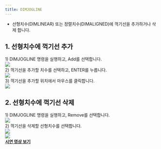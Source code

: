 ```yaml
---
title: DIMJOGLINE
---
```



[image1]: ../../../../../assets/images/commands/dimjogline/image1.png
[image2]: ../../../../../assets/images/commands/dimjogline/image2.png
[image3]: ../../../../../assets/images/commands/dimjogline/image3.png
[image4]: ../../../../../assets/images/commands/dimjogline/image4.png
[image5]: ../../../../../assets/images/commands/dimjogline/image5.png
[image6]: ../../../../../assets/images/commands/dimjogline/image6.png

* 선형치수(DIMLINEAR) 또는 정렬치수(DIMALIGNED)에 꺽기선을 추가하거나 삭제 합니다.

## **1\. 선형치수에 꺽기선 추가**

1\) DIMJOGLINE 명령을 실행하고, Add를 선택합니다.   
![][image1]  
2\) 꺽기선을 추가할 치수를 선택하고, ENTER를 누릅니다.   
![][image2]  
3\) 꺽기선을 추가할 위치에서 마우스를 클릭합니다.  
![][image3]

## **2\. 선형치수에 꺽기선 삭제**

1\) DIMJOGLINE 명령을 실행하고, Remove를 선택합니다.   
![][image4]  
2\) 꺽기선을 삭제할 선형치수를 선택합니다.   
![][image5]  
![][image6]  
[**<Icon name="youtube" class="emoji"/> 시연 영상 보기**]()
